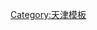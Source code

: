 {{Navbox
| name = 天津主要商业街
| title = 天津主要商业街
| listclass = hlist

| group1 = 四大传统商业街
| list1 = 
* [[南京路 (天津市)|南京路]]
* [[滨江道|滨江道]]
* [[和平路 (天津)|和平路]]
* [[小白楼|小白楼]]

| group2 = 特色商业街
| list2 =
* [[估衣街]]
* [[古文化街]]
* [[天津鼓楼|鼓楼商业街]]
* [[南市食品街]]
* [[南市旅馆街]]
* [[天津意式风情区]]
* [[沈阳道 (天津)|沈阳道古物市场]]
* [[辽宁路 (天津)|辽宁路小吃街]]
* [[鞍山西道|鞍山西道科贸街]]
* [[友谊路 (天津)|友谊路风情街]]
* [[开封道 (天津)|开封道欧式风情街]]
* [[八纬路 (天津)|八纬路天津音乐街]]
* [[佛罗伦萨小镇]]
* [[解放路商业街 (滨海新区)|滨海新区金街]]
* [[北塘海鲜街]]
* [[天津滨海新区海鲜美食街|鲤鱼门美食街]]

| group3 = 特色商品市场
| list3 =
* [[大胡同]]
* [[洋货市场]]

}}<noinclude>
[[Category:天津模板]]
</noinclude>